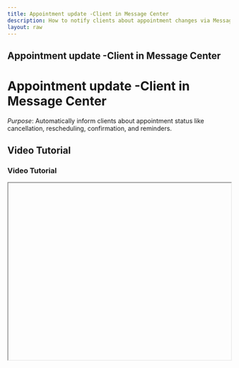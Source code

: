 ```yaml
---
title: Appointment update -Client in Message Center
description: How to notify clients about appointment changes via Message Center.
layout: raw
---
```



<div className="mdx-content">

## Appointment update -Client in Message Center

<h1 className="text-3xl font-bold text-gray-900 mb-4">Appointment update -Client in Message Center</h1>  

*Purpose*: Automatically inform clients about appointment status like cancellation, rescheduling, confirmation, and reminders.

## Video Tutorial

<h3 className="text-xl font-medium text-gray-800 mb-2">Video Tutorial</h3>

<iframe
  width="100%"
  height="400"
  title="Appointment update tutorial"
  allowFullScreen
  className="rounded-lg"
/>

---

## Steps:

<h2 className="text-2xl font-semibold text-gray-800 mt-8 mb-4">Step-by-step Instructions</h2>

❶ **Go to the “Promote” section from the main page.**

❷ **Open the “Message Center” tab.**

❸ **Select the option titled “Appointment Updates – Client.”**

❹ **Here, messages will be configured for events such as Cancel, Reschedule, Confirmations, Reminders, and Review Requests.**

❺ **Use toggles to enable or disable these messages as needed.**

❻ **To view or customize the message content, use the preview/template button.**

---

**Tip for First-Time Users**:  
Keeping these automated updates on helps reduce no-shows and keeps clients informed in real-time.

<div className="space-y-4 mt-6">

<div className="my-10 border-t border-gray-200" />

## More questions about this

<h3 className="text-xl font-semibold text-black mb-4 mt-10"> More questions about this?</h3>
</div>
<div className="space-y-4 mt-6">
  <details className="bg-white rounded-md p-4 border border-gray-300">
  <summary
    className="font-medium text-base text-gray-900"
    style={{
      backgroundColor: 'transparent',
      outline: 'none',
      cursor: 'pointer',
      userSelect: 'none',
      listStyle: 'none',
    }}
  >Can I turn off specific appointment messages?</summary>
   <p className="mt-2 text-sm text-gray-700">
      Yes, you can toggle off any message you don't want to send.
    </p>
  </details>

  <details className="bg-white rounded-md p-4 border border-gray-300">
  <summary
    className="font-medium text-base text-gray-900"
    style={{
      backgroundColor: 'transparent',
      outline: 'none',
      cursor: 'pointer',
      userSelect: 'none',
      listStyle: 'none',
    }}
  >Will reminders be sent automatically?</summary>
    <p className="mt-2 text-sm text-gray-700">
      Yes, if reminders are enabled, they are sent without any manual input.
    </p>
  </details>
</div>
</div>

---

<div className="space-y-4 mt-6">

<div className="my-10 border-t border-gray-200" />

<div className="mdx-content mt-10">

Was this article helpful?

<div style={{ display: 'flex', gap: '1rem' }}>
  <button style={{ padding: '0.5rem', borderRadius: '9999px', backgroundColor: '#f0f0f0' }}>
    👍
  </button>
  <button style={{ padding: '0.5rem', borderRadius: '9999px', backgroundColor: '#f0f0f0' }}>
    👎
  </button>
</div>
</div>

---
</div>
